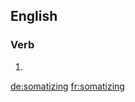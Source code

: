 ==English==

===Verb===
{{head|en|present participle}}

# {{present participle of|somatize|lang=en|nocat=1}}

[[de:somatizing]]
[[fr:somatizing]]